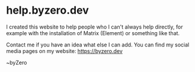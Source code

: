# help.byzero.dev

I created this website to help people who I can't always help directly, for example with the installation of Matrix (Element) or something like that.

Contact me if you have an idea what else I can add. 
You can find my social media pages on my website: https://byzero.dev

~byZero